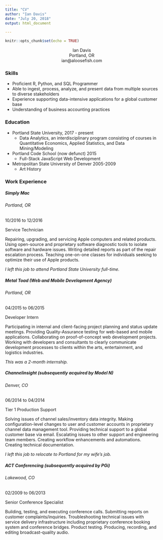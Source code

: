 ```yaml
---
title: "CV"
author: "Ian Davis"
date: "July 20, 2018"
output: html_document
      
---
```


```r
knitr::opts_chunk$set(echo = TRUE)
```

<center>Ian Davis</center>
<center>Portland, OR</center>
<center>ian@aloosefish.com</center>


### Skills

* Proficient R, Python, and SQL Programmer
* Able to ingest, process, analyze, and present data from multiple sources to diverse stakeholders
* Experience supporting data-intensive applications for a global customer base
*	Understanding of business accounting practices


### Education

* Portland State University, 2017 - present
  + Data Analytics, an interdisciplinary program consisting of courses in Quantitative Economics, Applied Statistics, and Data Mining/Modeling
* Portland Code School (now defunct) 2015
  + Full-Stack JavaScript Web Development 
* Metropolitan State University of Denver 2005-2009
  + Art History


### Work Experience

##### Simply Mac
###### Portland, OR
10/2016 to 12/2016

Service Technician 

Repairing, upgrading, and servicing Apple computers and related products. Using open-source and proprietary software diagnostic tools to isolate software and hardware issues. Writing detailed reports as part of the repair escalation process. Teaching one-on-one classes for individuals seeking to optimize their use of Apple products.

*I left this job to attend Portland State University full-time.*

##### Metal Toad (Web and Mobile Development Agency)
###### Portland, OR
04/2015 to 06/2015

Developer Intern

Participating in internal and client-facing project planning and status update meetings. Providing Quality-Assurance testing for web-based and mobile applications. Collaborating on proof-of-concept web development projects. Working with developers and consultants to clearly communicate development processes to clients within the arts, entertainment, and logistics industries.

*This was a 2-month internship.*

##### Channelinsight (subsequently acquired by Model N)
###### Denver, CO			   
06/2014 to 04/2014

Tier 1 Production Support 

Solving issues of channel sales/inventory data integrity. Making configuration-level changes to user and customer accounts in proprietary channel data management tool. Providing technical support to a global customer base via email. Escalating issues to other support and engineering team members. Creating workflow enhancements and automations. Creating technical documentation.

*I left this job to relocate to Portland for my wife’s job.*

##### ACT Conferencing (subsequently acquired by PGi)
###### Lakewood, CO                           
02/2009 to 06/2013

Senior Conference Specialist 

Building, testing, and executing conference calls. Submitting reports on customer complaints/inquiries. Troubleshooting technical issues with service delivery infrastructure including proprietary conference booking system and conference bridges. Product testing.  Producing, recording, and editing broadcast-quality audio.


